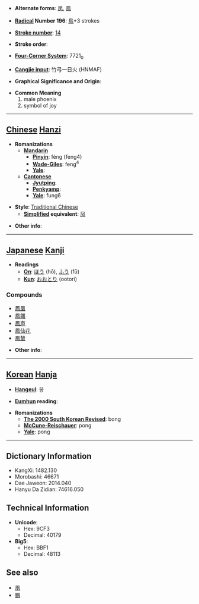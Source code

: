 * '''Alternate forms''': [[凤]], [[鳯]]

* '''[[Wiktionary:Chinese radical index| Radical]] Number 196''': [[Wiktionary:Chinese radical index 鳥|鳥]]+3 strokes

* '''[[Wiktionary:Chinese total strokes index|Stroke number]]''': [[Wiktionary:Chinese total strokes index 14|14]]

* '''Stroke order''': 

* '''[[Wiktionary:Chinese four corner index|Four-Corner System]]''': 7721<sub>0</sub>

* '''[[Wiktionary:Chinese Cangjie index|Cangjie input]]''': 竹弓一日火 (HNMAF)

* '''Graphical Significance and Origin''': 

* '''Common Meaning'''
*#male phoenix
*# symbol of joy


----

== [[Chinese]] [[Hanzi]] ==

* '''Romanizations'''
** '''[[Mandarin]]'''
*** '''[[Pinyin]]''': fèng (feng4)
*** '''[[Wade-Giles]]''': feng<sup>4</sup>
*** '''[[Yale]]''': 
** '''[[Cantonese]]'''
*** '''[[Jyutping]]''':
*** '''[[Penkyamp]]''': 
*** '''[[Yale]]''': fung6

* '''Style''': [[Traditional Chinese]] 
** '''[[Simplified Chinese|Simplified]] equivalent''': [[凤]]

* '''Other info''': 

----

== [[Japanese]] [[Kanji]] ==

* '''Readings'''
** '''[[On]]''': [[ほう]] (hō), [[ふう]] (fū)
** '''[[Kun]]''': [[おおとり]] (ootori)

===Compounds===
*[[鳳凰]]
*[[鳳雛]]
*[[鳳声]]
*[[鳳仙花]]
*[[鳳輦]]

* '''Other info''':  

----

== [[Korean]] [[Hanja]] ==

* '''[[Hangeul]]''': 봉

* '''[[Eumhun]] reading''': 

* '''Romanizations'''
** '''[[The 2000 South Korean Revised Romanization|The 2000 South Korean Revised]]''': bong
** '''[[McCune-Reischauer]]''': pong
** '''[[Yale]]''': pong

----

== Dictionary Information ==

* KangXi: 1482.130
* Morobashi: 46671
* Dae Jaweon: 2014.040
* Hanyu Da Zidian: 74616.050

== Technical Information ==

* '''Unicode''':
** Hex: 9CF3
** Decimal: 40179
* '''Big5''':
** Hex: BBF1
** Decimal: 48113

==See also==
* [[凰]]
* [[鵬]]